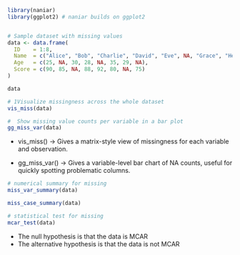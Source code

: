 
```r
library(naniar)
library(ggplot2) # naniar builds on ggplot2


# Sample dataset with missing values
data <- data.frame(
  ID    = 1:8,
  Name  = c("Alice", "Bob", "Charlie", "David", "Eve", NA, "Grace", "Henry"),
  Age   = c(25, NA, 30, 28, NA, 35, 29, NA),
  Score = c(90, 85, NA, 88, 92, 80, NA, 75)
)

data

```

```r
# 1Visualize missingness across the whole dataset
vis_miss(data)


```


```r
#  Show missing value counts per variable in a bar plot
gg_miss_var(data)


```

- vis_miss() → Gives a matrix-style view of missingness for each variable and observation.

- gg_miss_var() → Gives a variable-level bar chart of NA counts, useful for quickly spotting problematic columns.

```r
# numerical summary for missing
miss_var_summary(data)

miss_case_summary(data)
```

```r
# statistical test for missing
mcar_test(data)
```
- The null hypothesis is that the data is MCAR
- The alternative hypothesis is that the data is not MCAR
